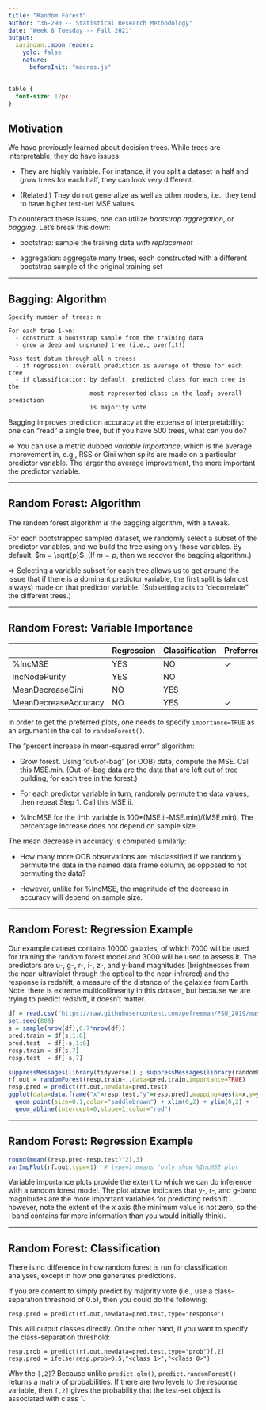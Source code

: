 ```yaml
---
title: "Random Forest"
author: "36-290 -- Statistical Research Methodology"
date: "Week 8 Tuesday -- Fall 2021"
output:
  xaringan::moon_reader:
    yolo: false
    nature:
      beforeInit: "macros.js"
---
```


<style type="text/css">
.remark-slide-content {
    font-size: 16px;
    padding: 1em 4em 1em 4em;
}
.remark-code {
    font-size: 12px;
}
</style>

```css
table {
  font-size: 12px;
}
```

## Motivation

We have previously learned about decision trees. While trees are interpretable, they do have issues:

- They are highly variable. For instance, if you split a dataset in half and grow trees for each half, they can look very different.

- (Related:) They do not generalize as well as other models, i.e., they tend to have higher test-set MSE values.

To counteract these issues, one can utilize *bootstrap aggregation*, or *bagging*. Let's break this down:

- bootstrap: sample the training data *with replacement*

- aggregation: aggregate many trees, each constructed with a different bootstrap sample of the original training set

---

## Bagging: Algorithm

```
Specify number of trees: n

For each tree 1->n:
  - construct a bootstrap sample from the training data
  - grow a deep and unpruned tree (i.e., overfit!)
  
Pass test datum through all n trees:
  - if regression: overall prediction is average of those for each tree
  - if classification: by default, predicted class for each tree is the
                       most represented class in the leaf; overall prediction
                       is majority vote
```

Bagging improves prediction accuracy at the expense of interpretability: one can "read" a single tree, but if you have 500 trees, what can you do? 

$\Rightarrow$ You can use a metric dubbed *variable importance*, which is the average improvement in, e.g., RSS or Gini when splits are made on a particular predictor variable. The larger the average improvement, the more important the predictor variable.

---

## Random Forest: Algorithm

The random forest algorithm *is* the bagging algorithm, with a tweak.

For each bootstrapped sampled dataset, we randomly select a subset of the predictor variables, and we build the tree using only those variables. By default, $m = \sqrt{p}$. (If $m = p$, then we recover the bagging algorithm.)

$\Rightarrow$ Selecting a variable subset for each tree allows us to get around the issue that if there is a dominant predictor variable, the first split is (almost always) made on that predictor variable. (Subsetting acts to "decorrelate" the different trees.)

---

## Random Forest: Variable Importance

| | Regression | Classification | Preferred? |
| --- | --- | --- | --- |
| %IncMSE | YES | NO | $\checkmark$ |
| IncNodePurity | YES | NO  |  |
| MeanDecreaseGini | NO | YES |  |
| MeanDecreaseAccuracy | NO | YES | $\checkmark$ |

In order to get the preferred plots, one needs to specify `importance=TRUE` as an argument in the call to `randomForest()`.

The "percent increase in mean-squared error" algorithm:

- Grow forest. Using "out-of-bag" (or OOB) data, compute the MSE. Call this MSE.min. (Out-of-bag data are the data that are left out of tree building, for each tree in the forest.)

- For each predictor variable in turn, randomly permute the data values, then repeat Step 1. Call this MSE.ii.

- %IncMSE for the ii^th variable is 100*(MSE.ii-MSE.min)/(MSE.min). The percentage increase does not depend on sample size.

The mean decrease in accuracy is computed similarly:

- How many more OOB observations are misclassified if we randomly permute the data in the named data frame column, as opposed to not permuting the data?

- However, unlike for %IncMSE, the magnitude of the decrease in accuracy will depend on sample size.

---

## Random Forest: Regression Example

Our example dataset contains 10000 galaxies, of which 7000 will be used for training the random forest model and 3000 will be used to assess it. The predictors are u-, g-, r-, i-, z-, and y-band magnitudes (brightnesses from the near-ultraviolet through the optical to the near-infrared) and the response is redshift, a measure of the distance of the galaxies from Earth. Note: there is extreme multicollinearity in this dataset, but because we are trying to predict redshift, it doesn't matter.
```r
df = read.csv("https://raw.githubusercontent.com/pefreeman/PSU_2019/master/PhotoZ.csv")
set.seed(808)
s = sample(nrow(df),0.7*nrow(df))
pred.train = df[s,1:6]
pred.test  = df[-s,1:6]
resp.train = df[s,7]
resp.test  = df[-s,7]
```

```r
suppressMessages(library(tidyverse)) ; suppressMessages(library(randomForest))
rf.out = randomForest(resp.train~.,data=pred.train,importance=TRUE)
resp.pred = predict(rf.out,newdata=pred.test)
ggplot(data=data.frame("x"=resp.test,"y"=resp.pred),mapping=aes(x=x,y=y)) +
  geom_point(size=0.1,color="saddlebrown") + xlim(0,2) + ylim(0,2) + 
  geom_abline(intercept=0,slope=1,color="red")
```

---

## Random Forest: Regression Example

```r
round(mean((resp.pred-resp.test)^2),3)
varImpPlot(rf.out,type=1)  # type=1 means "only show %IncMSE plot
```
Variable importance plots provide the extent to which we can do inference with a random forest model. The plot above indicates that y-, r-, and g-band magnitudes are the more important variables for predicting redshift...however, note the extent of the $x$ axis (the minimum value is not zero, so the i band contains far more information than you would initially think).

---

## Random Forest: Classification

There is no difference in how random forest is run for classification analyses, except in how one generates predictions.

If you are content to simply predict by majority vote (i.e., use a class-separation threshold of 0.5), then you could do the following:

```
resp.pred = predict(rf.out,newdata=pred.test,type="response")
```

This will output classes directly. On the other hand, if you want to specify the class-separation threshold:

```
resp.prob = predict(rf.out,newdata=pred.test,type="prob")[,2]
resp.pred = ifelse(resp.prob>0.5,"<class 1>","<class 0>")
```

Why the `[,2]`? Because unlike `predict.glm()`, `predict.randomForest()` returns a matrix of probabilities. If there are two levels to the response variable, then `[,2]` gives the probability that the test-set object is associated with class 1.
